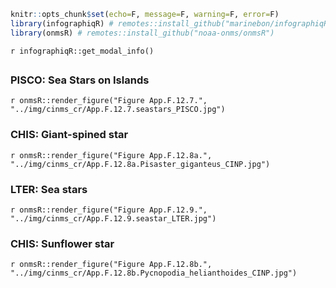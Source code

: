 ```r
knitr::opts_chunk$set(echo=F, message=F, warning=F, error=F)
library(infographiqR) # remotes::install_github("marinebon/infographiqR") 
library(onmsR) # remotes::install_github("noaa-onms/onmsR")
```
`r infographiqR::get_modal_info()`

##  {.tabset} 

### PISCO: Sea Stars on Islands

`r onmsR::render_figure("Figure App.F.12.7.", "../img/cinms_cr/App.F.12.7.seastars_PISCO.jpg")`

### CHIS: Giant-spined star

`r onmsR::render_figure("Figure App.F.12.8a.", "../img/cinms_cr/App.F.12.8a.Pisaster_giganteus_CINP.jpg")`

### LTER: Sea stars

`r onmsR::render_figure("Figure App.F.12.9.", "../img/cinms_cr/App.F.12.9.seastar_LTER.jpg")`

### CHIS: Sunflower star

`r onmsR::render_figure("Figure App.F.12.8b.", "../img/cinms_cr/App.F.12.8b.Pycnopodia_helianthoides_CINP.jpg")`
